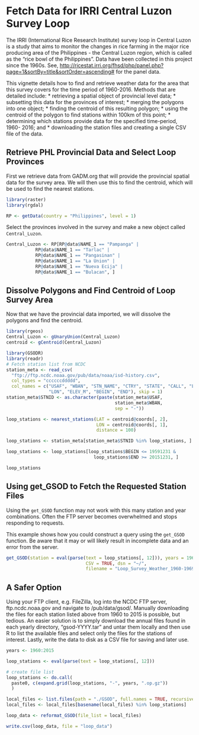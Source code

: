 <!--
%\VignetteEngine{knitr::knitr}
%\VignetteIndexEntry{GSODR - Finding and fetching stations for Central Luzon}
%\VignetteEncoding{UTF-8}
-->
# Fetch Data for IRRI Central Luzon Survey Loop

The IRRI (International Rice Research Institute) survey loop in Central Luzon
is a study that aims to monitor the changes in rice farming in the major rice
producing area of the Philippines - the Central Luzon region, which is called as
the "rice bowl of the Philippines". Data have been collected in this project
since the 1960s. See, <http://ricestat.irri.org/fhsd/php/panel.php?page=1&sortBy=title&sortOrder=ascending#>
for the panel data.

This vignette details how to find and retrieve weather data for the area that
this survey covers for the time period of 1960-2016. Methods that are detailed
include: 
  * retrieving a spatial object of provincial level data;
  * subsetting this data for the provinces of interest;
  * merging the polygons into one object;
  * finding the centroid of this resulting polygon;
  * using the centroid of the polygon to find stations within 100km of this
  point;
  * determining which stations provide data for the specified time-period, 1960-
  2016; and 
  * downloading the station files and creating a single CSV file of the data.

## Retrieve PHL Provincial Data and Select Loop Provinces
First we retrieve data from GADM.org that will provide the provincial spatial
data for the survey area. We will then use this to find the centroid, which will
be used to find the nearest stations.
```r
library(raster)
library(rgdal)

RP <- getData(country = "Philippines", level = 1)

```
Select the provinces involved in the survey and make a new object called
`Central_Luzon`.

```R

Central_Luzon <- RP[RP@data$NAME_1 == "Pampanga" | 
           RP@data$NAME_1 == "Tarlac" |
           RP@data$NAME_1 == "Pangasinan" |
           RP@data$NAME_1 == "La Union" |
           RP@data$NAME_1 == "Nueva Ecija" |
           RP@data$NAME_1 == "Bulacan", ]

```

## Dissolve Polygons and Find Centroid of Loop Survey Area
Now that we have the provincial data imported, we will dissolve the polygons and
find the centroid.

```r
library(rgeos)
Central_Luzon <- gUnaryUnion(Central_Luzon)
centroid <- gCentroid(Central_Luzon)
```

```r
library(GSODR)
library(readr)
# Fetch station list from NCDC
station_meta <- read_csv(
  "ftp://ftp.ncdc.noaa.gov/pub/data/noaa/isd-history.csv",
  col_types = "ccccccddddd",
  col_names = c("USAF", "WBAN", "STN_NAME", "CTRY", "STATE", "CALL", "LAT",
                "LON", "ELEV_M", "BEGIN", "END"), skip = 1)
station_meta$STNID <- as.character(paste(station_meta$USAF,
                                         station_meta$WBAN,
                                         sep = "-"))

loop_stations <- nearest_stations(LAT = centroid@coords[, 2],
                                  LON = centroid@coords[, 1], 
                                  distance = 100)

loop_stations <- station_meta[station_meta$STNID %in% loop_stations, ]

loop_stations <- loop_stations[loop_stations$BEGIN <= 19591231 &
                                 loop_stations$END >= 20151231, ]

loop_stations

```

## Using get_GSOD to Fetch the Requested Station Files
Using the `get_GSOD` function may not work with this many station and year
combinations. Often the FTP server becomes overwhelmed and stops responding
to requests.

This example shows how you could construct a query using the `get_GSOD`
function. Be aware that it may or will likely result in incomplete data and
an error from the server.

```r
get_GSOD(station = eval(parse(text = loop_stations[, 12])), years = 1960:2016,
                              CSV = TRUE, dsn = "~/",
                              filename = "Loop_Survey_Weather_1960-1969")

```

## A Safer Option
Using your FTP client, e.g. FileZilla, log into the NCDC FTP server,
ftp.ncdc.noaa.gov and navigate to /pub/data/gsod/. Manually downloading the
files for each station listed above from 1960 to 2015 is possible, but tedious.
An easier solution is to simply download the annual files found in each yearly
directory, "gsod-YYYY.tar" and untar them locally and then use R to
list the available files and select only the files for the stations of interest.
Lastly, write the data to disk as a CSV file for saving and later use.

```r
years <- 1960:2015

loop_stations <- eval(parse(text = loop_stations[, 12]))

# create file list
loop_stations <- do.call(
  paste0, c(expand.grid(loop_stations, "-", years, ".op.gz"))
  )

local_files <- list.files(path = "./GSOD", full.names = TRUE, recursive = TRUE)
local_files <- local_files[basename(local_files) %in% loop_stations]

loop_data <- reformat_GSOD(file_list = local_files)

write.csv(loop_data, file = "loop_data")
```


